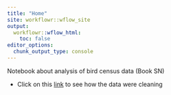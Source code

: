 ```yaml
---
title: "Home"
site: workflowr::wflow_site
output:
  workflowr::wflow_html:
    toc: false
editor_options:
  chunk_output_type: console
---
```


Notebook about analysis of bird census data (Book SN) 

- Click on this [link](prepare-data.html) to see how the data were cleaning 

